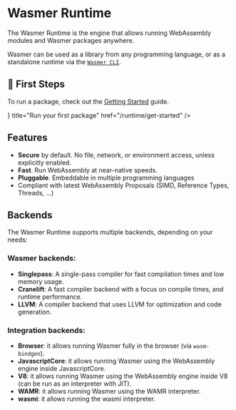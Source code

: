 
# Wasmer Runtime

The Wasmer Runtime is the engine that allows running WebAssembly modules and Wasmer packages anywhere.

Wasmer can be used as a library from any programming language, or as a standalone runtime via the [`Wasmer CLI`](/runtime/cli).


## 🐥 First Steps

To run a package, check out the [Getting Started](/runtime/get-started/) guide. 

<Cards>
<Card icon={<RunIcon />} title="Run your first package" href="/runtime/get-started" />
</Cards>

## Features

- **Secure** by default. No file, network, or environment access, unless explicitly enabled.
- **Fast**. Run WebAssembly at near-native speeds.
- **Pluggable**. Embeddable in multiple programming languages
- Compliant with latest WebAssembly Proposals (SIMD, Reference Types, Threads, ...)

## Backends

The Wasmer Runtime supports multiple backends, depending on your needs:

### Wasmer backends:

- **Singlepass**: A single-pass compiler for fast compilation times and low memory usage.
- **Cranelift**: A fast compiler backend with a focus on compile times, and runtime performance.
- **LLVM**: A compiler backend that uses LLVM for optimization and code generation.

### Integration backends:

- **Browser**: it allows running Wasmer fully in the browser (via `wasm-bindgen`).
- **JavascriptCore**: it allows running Wasmer using the WebAssembly engine inside JavascriptCore.
- **V8**: it allows running Wasmer using the WebAssembly engine inside V8 (can be run as an interpreter with JIT).
- **WAMR**: it allows running Wasmer using the WAMR interpreter.
- **wasmi**: it allows running the wasmi interpreter.

